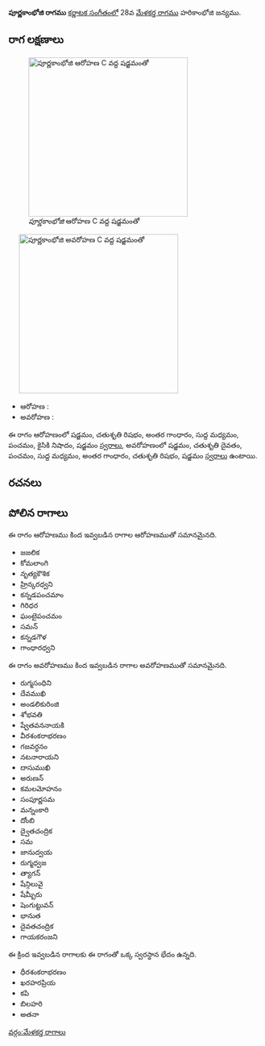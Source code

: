 {{Infobox ragam
	| name          	= పూర్ణకాంభోజి
	| synonym	    	= 
	| mela          	= 
	| chakra        	= 
	| janaka        	= 
	| type          	= షడవ
	| arohanam      	= {{svaraC|S|R2|G3|M1|P|N2|S'}} 
	| avarohanam    	= {{svaraC|S'|D2|P|M1|G3|R2|S}}
	| jeeva         	=
	| chhaya        	=
	| nyasa         	=
	| vishesha      	= 
	| equivalent  		= 
}}
{{కర్ణాటక సంగీత రాగాలు}}
'''పూర్ణకాంభోజి రాగము''' [[కర్ణాటక సంగీతం]]లో 28వ [[మేళకర్త రాగము]] హరికాంభోజి జన్యము. 


==రాగ లక్షణాలు==
[[Image:purnakambhoji_ar_kb2wiki.png|thumb|right|316px|''పూర్ణకాంభోజి'' ఆరోహణ C వద్ద షడ్జమంతో]]
	[[Image:purnakambhoji_av_kb2wiki.png|thumb|right|316px|''పూర్ణకాంభోజి'' అవరోహణ C వద్ద షడ్జమంతో]]

* ఆరోహణ : {{svaraC|S|R2|G3|M1|P|N2|S'}} 
* అవరోహణ : {{svaraC|S'|D2|P|M1|G3|R2|S}}

ఈ రాగం ఆరోహణంలో షడ్జమం, చతుశృతి రిషభం, అంతర గాంధారం, సుద్ద మధ్యమం, పంచమం, కైసికి నిషాదం, షడ్జమం [[స్వరాలు]], అవరోహణంలో షడ్జమం, చతుశృతి దైవతం, పంచమం, సుద్ద మధ్యమం, అంతర గాంధారం, చతుశృతి రిషభం, షడ్జమం [[స్వరాలు]] ఉంటాయి.

==రచనలు==



==పోలిన రాగాలు==
ఈ రాగం ఆరోహణము కింద ఇవ్వబడిన రాగాల ఆరోహణముతో సమానమైనది.
* జజలిక
* కోమలాంగి
* నృత్యకౌశిక
* హ్రిన్కరధ్వని
* కన్నడపంచమాం
* గిరిధర
* ఘంటైపంచమం
*  సమన్
* కన్నడగౌళ
* గాంధారధ్వని

ఈ రాగం అవరోహణము కింద ఇవ్వబడిన రాగాల అవరోహణముతో సమానమైనది.
* రుగ్మసంధిని
* దేవముఖి
* అండలికురింజి
* శోభవతి
* ష్వేతవననాయకి
* వీరశంకరాభరణం
* గజవర్ధనం
* నటనారాయని
* దాసుముఖి
* అరుణన్
* కమలమోహనం
* సంపూర్ణసమ
* మన్నంకారి
* దోంబి
* ద్వైతచంద్రిక
* సమ
* జానుద్వయ
*  రుగ్మధ్వజ
* త్యాగన్
*  షేన్గిలువై
*  షేమ్బీరు
* షెంగుట్టువన్
* భానుత
* దైవతచంద్రిక
* గాయకరంజని

ఈ క్రింద ఇవ్వబడిన రాగాలకు ఈ రాగంతో ఒక్క స్వరస్థాన భేదం ఉన్నది.
* ధీరశంకరాభరణం
* ఖరహరప్రియ
* కపి
* బిలహరి
* అతనా



[[వర్గం:మేళకర్త రాగాలు]]